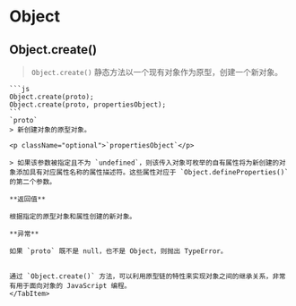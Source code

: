
# Object

## Object.create()

> `Object.create()` 静态方法以一个现有对象作为原型，创建一个新对象。

<Tabs>
  <TabItem value="语法">

    ```js
    Object.create(proto);
    Object.create(proto, propertiesObject);
    ```
    `proto`
    > 新创建对象的原型对象。

    <p className="optional">`propertiesObject`</p>

    > 如果该参数被指定且不为 `undefined`，则该传入对象可枚举的自有属性将为新创建的对象添加具有对应属性名称的属性描述符。这些属性对应于 `Object.defineProperties()` 的第二个参数。

    **返回值**

    根据指定的原型对象和属性创建的新对象。

    **异常**

    如果 `proto` 既不是 null，也不是 Object，则抛出 TypeError。


    通过 `Object.create()` 方法，可以利用原型链的特性来实现对象之间的继承关系，非常有用于面向对象的 JavaScript 编程。
    </TabItem>

  <TabItem value="示例">
    <Create />
  </TabItem>
</Tabs>
